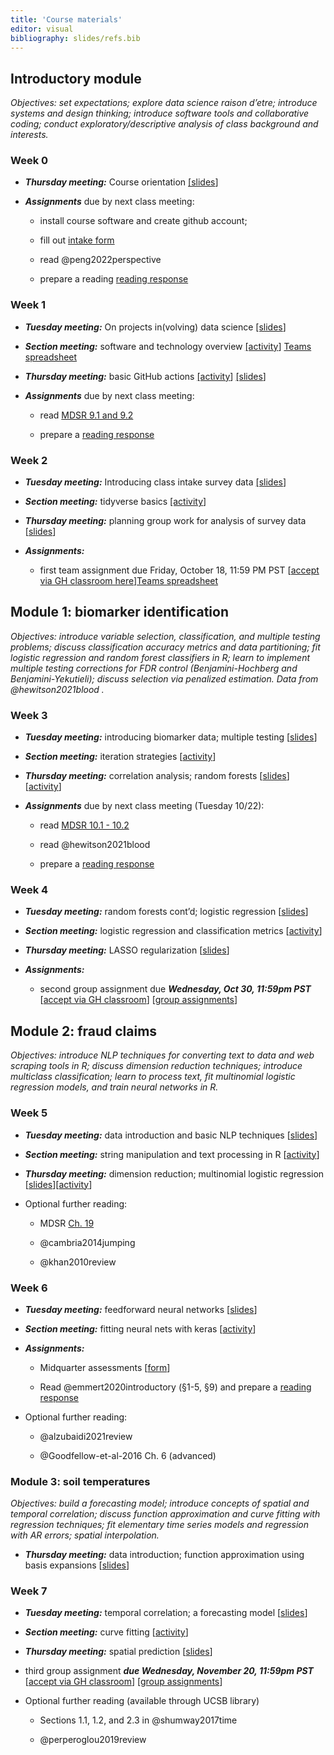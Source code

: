 ```yaml
---
title: 'Course materials'
editor: visual
bibliography: slides/refs.bib
---
```


## Introductory module

*Objectives: set expectations; explore data science raison d'etre; introduce systems and design thinking; introduce software tools and collaborative coding; conduct exploratory/descriptive analysis of class background and interests.*

### Week 0

-   ***Thursday meeting:*** Course orientation [\[slides](slides/week0-intro.qmd)\]

-   ***Assignments*** due by next class meeting:

    -   install course software and create github account;

    -   fill out [intake form](https://forms.gle/25wu63GKEPUvTW5p6)

    -   read @peng2022perspective

    -   prepare a reading [reading response](https://forms.gle/PMEUV6KD9dCoEAPV9)

### Week 1 {#sec-week-1}

-   ***Tuesday meeting:*** On projects in(volving) data science [\[slides](slides/week1-perspectives.qmd)\]

-   ***Section meeting:*** software and technology overview [\[activity](labs/lab1-setup/lab1-setup.qmd)\] [Teams spreadsheet](https://docs.google.com/spreadsheets/d/1vjTgkmRPlXk7s-FGmAh655OJPEQzcLS-LaVZV5KlD_8/edit?usp=sharing)

-   ***Thursday meeting:*** basic GitHub actions [\[activity](activities/github-basics.qmd)\] [\[slides](slides/week1-github.qmd)\]

-   ***Assignments*** due by next class meeting:

    -   read [MDSR 9.1 and 9.2](https://mdsr-book.github.io/mdsr2e/ch-foundations.html#samples-and-populations)

    -   prepare a [reading response](https://forms.gle/YoUkeZ41hZdADe1A8)

### Week 2

-   ***Tuesday meeting:*** Introducing class intake survey data [\[slides](slides/week2-classdata.qmd)\]

-   ***Section meeting:*** tidyverse basics [\[activity](labs/lab2-tidyverse/lab2-tidyverse.qmd)\]

-   ***Thursday meeting:*** planning group work for analysis of survey data \[[slides](slides/week2-workshop.qmd)\]

-   ***Assignments:***

    -   first team assignment due Friday, October 18, 11:59 PM PST \[[accept via GH classroom here](https://classroom.github.com/a/MtBBesas)\][Teams spreadsheet](https://docs.google.com/spreadsheets/d/1cWWueJfgx_FW5I3CPScvCp1R_-EOJMAFvGl1DTJVG6Y/edit?usp=sharing)

## Module 1: biomarker identification

*Objectives: introduce variable selection, classification, and multiple testing problems; discuss classification accuracy metrics and data partitioning; fit logistic regression and random forest classifiers in R; learn to implement multiple testing corrections for FDR control (Benjamini-Hochberg and Benjamini-Yekutieli); discuss selection via penalized estimation. Data from @hewitson2021blood .*

### Week 3

-   ***Tuesday meeting:*** introducing biomarker data; multiple testing \[[slides](slides/week3-biomarkers.qmd)\]

-   ***Section meeting:*** iteration strategies \[[activity](labs/lab3-iteration/lab3-iteration.qmd)\]

-   ***Thursday meeting:*** correlation analysis; random forests \[[slides](slides/week3-randomforest.qmd)\] \[[activity](activities/making-trees.qmd)\]

-   ***Assignments*** due by next class meeting (Tuesday 10/22):

    -   read [MDSR 10.1 - 10.2](https://mdsr-book.github.io/mdsr2e/ch-modeling.html)

    -   read @hewitson2021blood

    -   prepare a [reading response](https://forms.gle/j9AbsAfPp2cVxxYy5)

### Week 4

-   ***Tuesday meeting:*** random forests cont'd; logistic regression \[[slides](slides/week4-logistic.qmd)\]

-   ***Section meeting:*** logistic regression and classification metrics \[[activity](labs/lab4-logistic/lab4-logistic.qmd)\]

-   ***Thursday meeting:*** LASSO regularization \[[slides](slides/week4-lasso.qmd)\]

-   ***Assignments:***

    -   second group assignment due ***Wednesday, Oct 30, 11:59pm PST*** \[[accept via GH classroom](https://classroom.github.com/a/7ZSnxz5Q)\] \[[group assignments](https://docs.google.com/spreadsheets/d/1eKGMktw27POaL-yZB1a98JeyPlnlmytYZi1XsG5r_5s/edit?usp=sharing)\]

## Module 2: fraud claims

*Objectives: introduce NLP techniques for converting text to data and web scraping tools in R; discuss dimension reduction techniques; introduce multiclass classification; learn to process text, fit multinomial logistic regression models, and train neural networks in R.*

### Week 5

-   ***Tuesday meeting:*** data introduction and basic NLP techniques \[[slides](slides/week5-text.qmd)\]

-   ***Section meeting:*** string manipulation and text processing in R \[[activity](labs/lab5-text/lab5-text.qmd)\]

-   ***Thursday meeting:*** dimension reduction; multinomial logistic regression \[[slides](slides/week5-multinomial.qmd)\]\[[activity](activities/multinomial-logit.qmd)\]

-   Optional further reading:

    -   MDSR [Ch. 19](https://mdsr-book.github.io/mdsr2e/ch-text.html)

    -   @cambria2014jumping

    -   @khan2010review

### Week 6

-   ***Tuesday meeting:*** feedforward neural networks \[[slides](slides/week6-nn.qmd)\]

-   ***Section meeting:*** fitting neural nets with keras \[[activity](labs/lab6-nn/lab6-nn.qmd)\]

-   ***Assignments:***

    -   Midquarter assessments \[[form](https://forms.gle/LoNhyDVvPFEjK2Y58)\]

    -   Read @emmert2020introductory (§1-5, §9) and prepare a [reading response](https://forms.gle/cxQxYioUDR2CMtuk6)

-   Optional further reading:

    -   @alzubaidi2021review

    -   @Goodfellow-et-al-2016 Ch. 6 (advanced)

### Module 3: soil temperatures

*Objectives: build a forecasting model; introduce concepts of spatial and temporal correlation; discuss function approximation and curve fitting with regression techniques; fit elementary time series models and regression with AR errors; spatial interpolation.*

-   ***Thursday meeting:*** data introduction; function approximation using basis expansions \[[slides](slides/week7-curvefitting.qmd)\]

### Week 7

-   ***Tuesday meeting:*** temporal correlation; a forecasting model \[[slides](slides/week7-forecasting.qmd)\]

-   ***Section meeting:*** curve fitting \[[activity](labs/lab7-curvefitting/lab7-curvefitting.qmd)\]

- ***Thursday meeting:*** spatial prediction \[[slides](slides/week8-spatial.qmd)\]

-   third group assignment ***due Wednesday, November 20, 11:59pm PST*** \[[accept via GH classroom](https://classroom.github.com/a/9zKiFNZz)\] \[[group assignments](https://docs.google.com/spreadsheets/d/1qaM-TJlwUYT9tBaw5Mi80fZEBpYPXzrnUpGllXE1qkw/edit?usp=sharing)\]

-   Optional further reading (available through UCSB library)

    -   Sections 1.1, 1.2, and 2.3 in @shumway2017time

    -   @perperoglou2019review

<!-- ### Week 8 -->

<!-- -   ***Monday meeting:*** spatial prediction \[[slides](slides/week8-spatial.qmd)\]\[Recording\] -->

<!-- -   ***Section meeting:*** forecasting \[[activity](labs/lab8-forecasting/lab8-forecasting.qmd)\] -->

<!-- ### Module 4: vignettes -->

<!-- *Objectives: learn independently about a method of choice and prepare a teaching vignette illustrating its use; create shared reference material potentially useful for project work.* -->

<!-- -   ***Wednesday meeting:*** discussion on results of claims module; vignette workshopping \[[slides](slides/week9-claimsresults.qmd)\] -->

<!-- -   ***Assignments:*** vignettes \[[guidelines](vignette-guidelines.qmd)\] -->

<!--     -   drafts due in class **Wednesday, 12/6 2pm PST** -->

<!--     -   final version due **Wednesday, 12/13 11:59pm PST** -->

<!-- ### Week 10 -->

<!-- -   ***Wednesday meeting:*** vignette presentation/exchange/feedback \[[feedback form](https://forms.gle/Cpy1Mai8N3kTW8B88)\] -->
